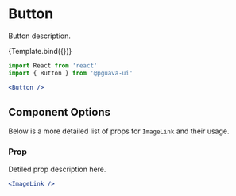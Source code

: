 

<Meta title="Foundation/Button" component={Button} />

# Button

Button description.


<Canvas>
<Story name="Main Story">
  {Template.bind({})}
</Story>
</Canvas>

```jsx
import React from 'react'
import { Button } from '@pguava-ui'

<Button />
```

## Component Options

<ArgsTable of={Button} />

Below is a more detailed list of props for `ImageLink` and their usage.

### Prop

Detiled prop description here.

```jsx
<ImageLink />
```